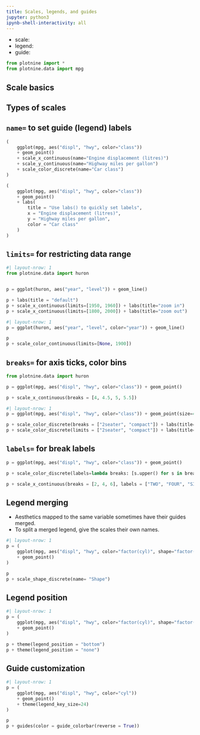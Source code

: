 ```yaml
---
title: Scales, legends, and guides
jupyter: python3
ipynb-shell-interactivity: all
---
```


* scale: 
* legend: 
* guide: 


```python
from plotnine import *
from plotnine.data import mpg
```

## Scale basics

## Types of scales

## `name=` to set guide (legend) labels

```python
(
    ggplot(mpg, aes("displ", "hwy", color="class"))
    + geom_point()
    + scale_x_continuous(name="Engine displacement (litres)")
    + scale_y_continuous(name="Highway miles per gallon")
    + scale_color_discrete(name="Car class")
)
```

```python
(
    ggplot(mpg, aes("displ", "hwy", color="class"))
    + geom_point()
    + labs(
        title = "Use labs() to quickly set labels",
        x = "Engine displacement (litres)",
        y = "Highway miles per gallon",
        color = "Car class"
    )
)
```

## `limits=` for restricting data range

```python
#| layout-nrow: 1
from plotnine.data import huron


p = ggplot(huron, aes("year", "level")) + geom_line() 

p + labs(title = "default")
p + scale_x_continuous(limits=[1950, 1960]) + labs(title="zoom in")
p + scale_x_continuous(limits=[1800, 2000]) + labs(title="zoom out")
```

```python
#| layout-nrow: 1
p = ggplot(huron, aes("year", "level", color="year")) + geom_line() 

p
p + scale_color_continuous(limits=[None, 1900])
```

## `breaks=` for axis ticks, color bins

```python
from plotnine.data import huron

p = ggplot(mpg, aes("displ", "hwy", color="class")) + geom_point()

p + scale_x_continuous(breaks = [4, 4.5, 5, 5.5])
```

```python
#| layout-nrow: 1
p = ggplot(mpg, aes("displ", "hwy", color="class")) + geom_point(size=4)

p + scale_color_discrete(breaks = ["2seater", "compact"]) + labs(title="Setting breaks")
p + scale_color_discrete(limits = ["2seater", "compact"]) + labs(title="Setting limits")
```

## `labels=` for break labels

```python
p = ggplot(mpg, aes("displ", "hwy", color="class")) + geom_point()

p + scale_color_discrete(labels=lambda breaks: [s.upper() for s in breaks])
```

```python
p + scale_x_continuous(breaks = [2, 4, 6], labels = ["TWO", "FOUR", "SIX"])

```

## Legend merging

* Aesthetics mapped to the same variable sometimes have their guides merged.
* To split a merged legend, give the scales their own names.

```python
#| layout-nrow: 1
p = (
    ggplot(mpg, aes("displ", "hwy", color="factor(cyl)", shape="factor(cyl)"))
    + geom_point()
)

p
p + scale_shape_discrete(name= "Shape")
```

## Legend position

```python
#| layout-nrow: 1
p = (
    ggplot(mpg, aes("displ", "hwy", color="factor(cyl)", shape="factor(cyl)"))
    + geom_point()
)

p + theme(legend_position = "bottom")
p + theme(legend_position = "none")
```

## Guide customization

```python
#| layout-nrow: 1
p = (
    ggplot(mpg, aes("displ", "hwy", color="cyl"))
    + geom_point()
    + theme(legend_key_size=24)
)

p
p + guides(color = guide_colorbar(reverse = True))
```
